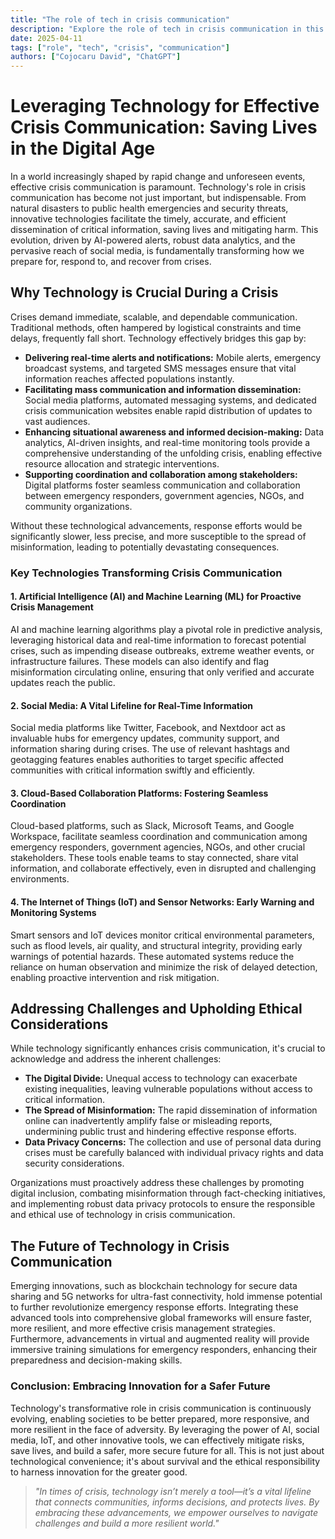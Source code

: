 ```yaml
---
title: "The role of tech in crisis communication"
description: "Explore the role of tech in crisis communication in this detailed guide, offering insights, strategies, and practical tips to enhance your understanding and application of the topic."
date: 2025-04-11
tags: ["role", "tech", "crisis", "communication"]
authors: ["Cojocaru David", "ChatGPT"]
---
```


# Leveraging Technology for Effective Crisis Communication: Saving Lives in the Digital Age

In a world increasingly shaped by rapid change and unforeseen events, effective crisis communication is paramount. Technology's role in crisis communication has become not just important, but indispensable. From natural disasters to public health emergencies and security threats, innovative technologies facilitate the timely, accurate, and efficient dissemination of critical information, saving lives and mitigating harm. This evolution, driven by AI-powered alerts, robust data analytics, and the pervasive reach of social media, is fundamentally transforming how we prepare for, respond to, and recover from crises.

## Why Technology is Crucial During a Crisis

Crises demand immediate, scalable, and dependable communication. Traditional methods, often hampered by logistical constraints and time delays, frequently fall short. Technology effectively bridges this gap by:

- **Delivering real-time alerts and notifications:** Mobile alerts, emergency broadcast systems, and targeted SMS messages ensure that vital information reaches affected populations instantly.
- **Facilitating mass communication and information dissemination:** Social media platforms, automated messaging systems, and dedicated crisis communication websites enable rapid distribution of updates to vast audiences.
- **Enhancing situational awareness and informed decision-making:** Data analytics, AI-driven insights, and real-time monitoring tools provide a comprehensive understanding of the unfolding crisis, enabling effective resource allocation and strategic interventions.
- **Supporting coordination and collaboration among stakeholders:** Digital platforms foster seamless communication and collaboration between emergency responders, government agencies, NGOs, and community organizations.

Without these technological advancements, response efforts would be significantly slower, less precise, and more susceptible to the spread of misinformation, leading to potentially devastating consequences.

### Key Technologies Transforming Crisis Communication

#### 1. Artificial Intelligence (AI) and Machine Learning (ML) for Proactive Crisis Management

AI and machine learning algorithms play a pivotal role in predictive analysis, leveraging historical data and real-time information to forecast potential crises, such as impending disease outbreaks, extreme weather events, or infrastructure failures. These models can also identify and flag misinformation circulating online, ensuring that only verified and accurate updates reach the public.

#### 2. Social Media: A Vital Lifeline for Real-Time Information

Social media platforms like Twitter, Facebook, and Nextdoor act as invaluable hubs for emergency updates, community support, and information sharing during crises. The use of relevant hashtags and geotagging features enables authorities to target specific affected communities with critical information swiftly and efficiently.

#### 3. Cloud-Based Collaboration Platforms: Fostering Seamless Coordination

Cloud-based platforms, such as Slack, Microsoft Teams, and Google Workspace, facilitate seamless coordination and communication among emergency responders, government agencies, NGOs, and other crucial stakeholders. These tools enable teams to stay connected, share vital information, and collaborate effectively, even in disrupted and challenging environments.

#### 4. The Internet of Things (IoT) and Sensor Networks: Early Warning and Monitoring Systems

Smart sensors and IoT devices monitor critical environmental parameters, such as flood levels, air quality, and structural integrity, providing early warnings of potential hazards. These automated systems reduce the reliance on human observation and minimize the risk of delayed detection, enabling proactive intervention and risk mitigation.

## Addressing Challenges and Upholding Ethical Considerations

While technology significantly enhances crisis communication, it's crucial to acknowledge and address the inherent challenges:

- **The Digital Divide:** Unequal access to technology can exacerbate existing inequalities, leaving vulnerable populations without access to critical information.
- **The Spread of Misinformation:** The rapid dissemination of information online can inadvertently amplify false or misleading reports, undermining public trust and hindering effective response efforts.
- **Data Privacy Concerns:** The collection and use of personal data during crises must be carefully balanced with individual privacy rights and data security considerations.

Organizations must proactively address these challenges by promoting digital inclusion, combating misinformation through fact-checking initiatives, and implementing robust data privacy protocols to ensure the responsible and ethical use of technology in crisis communication.

## The Future of Technology in Crisis Communication

Emerging innovations, such as blockchain technology for secure data sharing and 5G networks for ultra-fast connectivity, hold immense potential to further revolutionize emergency response efforts. Integrating these advanced tools into comprehensive global frameworks will ensure faster, more resilient, and more effective crisis management strategies. Furthermore, advancements in virtual and augmented reality will provide immersive training simulations for emergency responders, enhancing their preparedness and decision-making skills.

### Conclusion: Embracing Innovation for a Safer Future

Technology's transformative role in crisis communication is continuously evolving, enabling societies to be better prepared, more responsive, and more resilient in the face of adversity. By leveraging the power of AI, social media, IoT, and other innovative tools, we can effectively mitigate risks, save lives, and build a safer, more secure future for all. This is not just about technological convenience; it's about survival and the ethical responsibility to harness innovation for the greater good.

> _"In times of crisis, technology isn’t merely a tool—it’s a vital lifeline that connects communities, informs decisions, and protects lives. By embracing these advancements, we empower ourselves to navigate challenges and build a more resilient world."_
